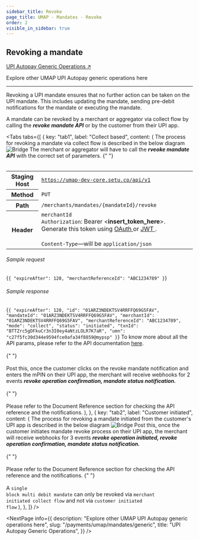 ```yaml
---
sidebar_title: Revoke
page_title: UMAP - Mandates - Revoke
order: 2
visible_in_sidebar: true
---
```


## Revoking a mandate

<Card padding="small" shape="rounded">
    <a href="/payments/umap/mandates/generic" target="_blank">
        UPI Autopay Generic Operations ↗
    </a>
    <p>
        Explore other UMAP UPI Autopay generic operations here
    </p>
</Card>

<hr class="primary"/>

Revoking a UPI mandate ensures that no further action can be taken on the UPI mandate. This includes updating the mandate, sending pre-debit notifications for the mandate or executing the mandate.

A mandate can be revoked by a merchant or aggregator via collect flow by calling the <b><i>revoke mandate API</i></b> or by the customer from their UPI app.

<Tabs
  tabs={[
    {
      key: "tab1",
      label: "Collect based",
      content: (
        <Text>
            The process for revoking a mandate via collect flow is described in the below diagram
            <img
                src="https://storage.googleapis.com/strapi-assets/latest/mandate-revoke-merchant/mandate-revoke-merchant.png"
                alt="Bridge"
            />
            The merchant or aggregator will have to call the <b><i>rveoke mandate API</i></b> with the correct set of parameters.
            {" "}
            <br></br>
            <table>
                <tbody>
                    <tr>
                        <th>Staging Host</th>
                        <td>
                            <code>https://umap-dev-core.setu.co/api/v1</code>
                        </td>
                    </tr>
                    <tr>
                        <th>Method</th>
                        <td>
                            <code>PUT</code>
                        </td>
                    </tr>
                    <tr>
                        <th>Path</th>
                        <td>
                            <code>/merchants/mandates/&#123;mandateId&#125;/revoke</code>
                        </td>
                    </tr>
                    <tr>
                        <th>Header</th>
                        <td>
                            <code>merchantId</code><br/>
                            <code>Authorization</code>: Bearer &lt;<b>insert_token_here</b>&gt;.
                            Generate this token using <a
                                href="/payments/upi-deeplinks/resources/oauth"
                                target="_blank">
                                OAuth
                            </a> or <a
                                href="/payments/upi-deeplinks/resources/jwt"
                                target="_blank">
                                JWT
                            </a>.<br />
                            <br />
                            <code>Content-Type</code>—will be <code>application/json</code>
                        </td>
                    </tr>
                </tbody>
            </table>
            <h6>Sample request</h6>
            <CodeBlockWithCopy language="json">
                {`{
        "expireAfter": 120,
        "merchantReferenceId": "ABC1234789"
}`}
            </CodeBlockWithCopy>
            <h6>Sample response</h6>
            <CodeBlockWithCopy language="json">
                {`{
        "expireAfter": 120,
        "id": "01ARZ3NDEKTSV4RRFFQ69G5FAV",
        "mandateId": "01ARZ3NDEKTSV4RRFFQ69G5FAV",
        "merchantId": "01ARZ3NDEKTSV4RRFFQ69G5FAV",
        "merchantReferenceId": "ABC1234789",
        "mode": "collect",
        "status": "initiated",
        "txnId": "BTTZrc5gDFkuCr3n3I0ey4aNtzLOLR7K7aR",
        "umn": "c27f5fc30d344e9594fce0afa34f8859@mypsp"
}`}
            </CodeBlockWithCopy>
            To know more about all the API params, please refer to the API documentation <a href="/payments/umap/api-reference#/category~mandates/operation~mandates#revoke" target="_blank">here</a>.
            <br></br>
            {" "}
            <br></br>
            Post this, once the customer clicks on the revoke mandate notification and enters the mPIN on their UPI app, the merchant will receive webhooks for 2 events <b><i>revoke operation confirmation, mandate status notification.</i></b> 
            <br></br>
            {" "}
            <br></br>
            Please refer to the Document Reference section for checking the API reference and the notifications.
        </Text>
        ),
    },
    {
      key: "tab2",
      label: "Customer initiated",
      content: (
        <Text>
            The process for revoking a mandate initiated from the customer's UPI app is described in the below diagram
            <img
                src="https://storage.googleapis.com/strapi-assets/latest/mandate-revoke/mandate-revoke.png"
                alt="Bridge"
            />
            Post this, once the customer initiates mandate revoke process on their UPI app, the merchant will receive webhooks for 3 events <b><i>revoke operation initiated, revoke operation confirmation, mandate status notification.</i></b> 
            <br></br>
            {" "}
            <br></br>
            Please refer to the Document Reference section for checking the API reference and the notifications.
            {" "}
            <br></br>
            <Callout type="warning">
                A <code>single block multi debit mandate</code> can only be revoked via <code>merchant initiated collect flow</code> and not via <code>customer initiated flow</code>
            </Callout>
        </Text>
        ),
    },
  ]}
/>

<NextPage
    info={{
        description: "Explore other UMAP UPI Autopay generic operations here",
        slug: "/payments/umap/mandates/generic",
        title: "UPI Autopay Generic Operations",
    }}
/>